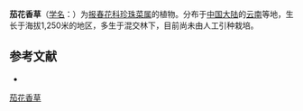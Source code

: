 {{Speciesbox
| name = 茄花香草
| status = 
| status_system = 
| image =
| genus = Lysimachia
| species = solaniflora
| authority = C. Y. Wu
}}

'''茄花香草'''（[[学名|学名]]：{{lang|la|''Lysimachia solaniflora''}}）为[[报春花科|报春花科]][[珍珠菜属|珍珠菜属]]的植物。分布于[[中国大陆|中国大陆]]的[[云南|云南]]等地，生长于海拔1,250米的地区，多生于混交林下，目前尚未由人工引种栽培。

== 参考文献 ==
<div class="references-small">
* {{cite web| url =http://www.bioinfo.cn/db05/KmzwSpecies.php?action=view&id=30147| title =茄花香草| work =《中国高等植物数据库全库》| publisher =中国科学院微生物研究所| author =昆明植物研究所| accessdate =2009-02-26| deadurl =yes| archiveurl =https://web.archive.org/web/20160305050711/http://www.bioinfo.cn/db05/KmzwSpecies.php?action=view&id=30147| archivedate =2016-03-05}}
</div>
{{Taxonbar|from=Q15232784}}

[[Category:珍珠菜属|茄花香草]]


{{植物小作品}}